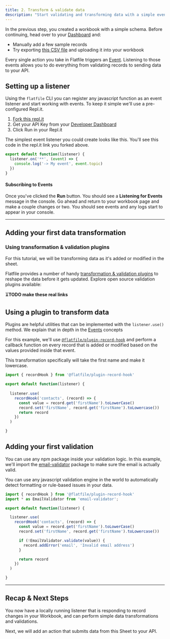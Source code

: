 ```yaml
---
title: 2. Transform & validate data
description: "Start validating and transforming data with a simple event handler in Flatfile."
---
```


In the previous step, you created a workbook with a simple schema. Before continuing, head over to your [Dashboard](https://platform.flatfile.com) and:
- Manually add a few sample records
- Try exporting [this CSV file](https://docs.google.com/spreadsheets/d/1hhTv_T2kRE6tmhEAZEk9TuJI_6B1Zd9r1Pw7Q3hTxuA/edit#gid=0) and uploading it into your workbook

Every single action you take in Flatfile triggers an [Event](../concepts/events). Listening to those events allows you to do everything from validating records to sending data to your API.

## Setting up a listener

Using the `flatfile` CLI you can register any javascript function as an event listener and start working with events. To keep it simple we'll use a pre-configured Repl.it.
1. [Fork this repl.it](https://replit.com/@flatfile/get-started#index.ts)
2. Get your API Key from your [Developer Dashboard](https://platform.flatfile.com/developers)
3. Click Run in your Repl.it

The simplest event listener you could create looks like this. You'll see this code in the repl.it link you forked above.

```js index.js
export default function(listener) {
  listener.on('**', (event) => {
    console.log('-> My event', event.topic)
  })
}
```

#### Subscribing to Events

Once you've clicked the **Run** button. You should see a **Listening for Events** message in the console. Go ahead and return to your workbook page and make a couple changes or two. You should see events and any logs start to appear in your console.

---

## Adding your first data transformation

### Using transformation & validation plugins

For this tutorial, we will be transforming data as it's added or modified in the sheet.

Flatfile provides a number of handy [transformation & validation plugins](https://plugins.flatfile.com) to reshape the data before it gets updated. Explore open source validation plugins available:

⏳**TODO make these real links**

<CardGroup cols={3}>
  <Card color="#CB3837" title="@flatfile/plugin-autocast" icon="npm" href="https://plugins.flatfile.com">
  </Card>
  <Card color="#CB3837" title="@flatfile/plugin-pretty-dates" icon="npm" href="https://plugins.flatfile.com">
  </Card>
  <Card color="#CB3837" title="@flatfile/plugin-addresses" icon="npm" href="https://plugins.flatfile.com">
  </Card>
</CardGroup>

## Using a plugin to transform data

<Tip>Plugins are helpful utilities that can be implemented with the `listener.use()` method. We explain that in depth in the [Events](../concepts/events) concepts</Tip>

For this example, we'll use <code>[@flatfile/plugin-record-hook](https://www.npmjs.com/package/@flatfile/plugin-record-hook)</code> and perform a callback function on every record that is added or modified based on the values provided inside that event.

This transformation specifically will take the first name and make it lowercase.

```ts
import { recordHook } from '@flatfile/plugin-record-hook'

export default function(listener) {
  
  listener.use(
    recordHook('contacts', (record) => {
      const value = record.get('firstName').toLowerCase()
      record.set('firstName', record.get('firstName').toLowercase())
      return record
    })
  )

}
```

## Adding your first validation

You can use any npm package inside your validation logic. In this example, we'll import the [email-validator](https://www.npmjs.com/package/email-validator) package
to make sure the email is actually valid.

<Tip>
You can use any javascript validation engine in the world to automatically detect formatting or rule-based issues
in your data.
</Tip>


```ts
import { recordHook } from '@flatfile/plugin-record-hook'
import * as EmailValidator from 'email-validator';

export default function(listener) {

  listener.use(
    recordHook('contacts', (record) => {
      const value = record.get('firstName').toLowerCase()
      record.set('firstName', record.get('firstName').toLowercase())

      if (!EmailValidator.validate(value)) {
        record.addError('email', 'Invalid email address')
      }

      return record
    })
  )

}
```

---

## Recap & Next Steps

You now have a locally running listener that is responding to record changes in your Workbook, and can perform simple data transformations and validations.

Next, we will add an action that submits data from this Sheet to your API.

